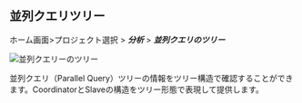 ## 並列クエリツリー

ホーム画面>プロジェクト選択 > **_分析_** > **_並列クエリのツリー_**

![並列クエリーのツリー](/img/analysis-pq-tree.png)

並列クエリ（Parallel Query）ツリーの情報をツリー構造で確認することができます。CoordinatorとSlaveの構造をツリー形態で表現して提供します。

<!-- 
:::note
이 기능은 **Oracle**, **Tibero**를 사용하는 플랫폼에서만 지원합니다.
:::
-->
